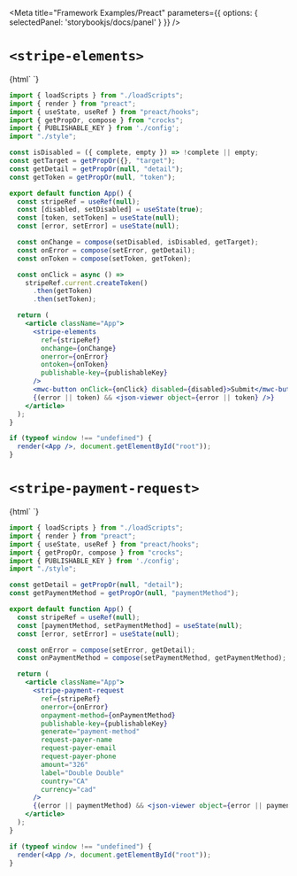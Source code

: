 

<Meta
  title="Framework Examples/Preact"
  parameters={{ options: { selectedPanel: 'storybookjs/docs/panel' } }}
/>

# `<stripe-elements>`

<Story name="stripe-elements">
  {html`<codesandbox-button sandbox-id="mqskb"> </codesandbox-button>`}
</Story>

```jsx
import { loadScripts } from "./loadScripts";
import { render } from "preact";
import { useState, useRef } from "preact/hooks";
import { getPropOr, compose } from "crocks";
import { PUBLISHABLE_KEY } from './config';
import "./style";

const isDisabled = ({ complete, empty }) => !complete || empty;
const getTarget = getPropOr({}, "target");
const getDetail = getPropOr(null, "detail");
const getToken = getPropOr(null, "token");

export default function App() {
  const stripeRef = useRef(null);
  const [disabled, setDisabled] = useState(true);
  const [token, setToken] = useState(null);
  const [error, setError] = useState(null);

  const onChange = compose(setDisabled, isDisabled, getTarget);
  const onError = compose(setError, getDetail);
  const onToken = compose(setToken, getToken);

  const onClick = async () =>
    stripeRef.current.createToken()
      .then(getToken)
      .then(setToken);

  return (
    <article className="App">
      <stripe-elements
        ref={stripeRef}
        onchange={onChange}
        onerror={onError}
        ontoken={onToken}
        publishable-key={publishableKey}
      />
      <mwc-button onClick={onClick} disabled={disabled}>Submit</mwc-button>
      {(error || token) && <json-viewer object={error || token} />}
    </article>
  );
}

if (typeof window !== "undefined") {
  render(<App />, document.getElementById("root"));
}
```

# `<stripe-payment-request>`

<Story name="stripe-payment-request">
  {html`<codesandbox-button sandbox-id="6og3s"> </codesandbox-button>`}
</Story>

```jsx
import { loadScripts } from "./loadScripts";
import { render } from "preact";
import { useState, useRef } from "preact/hooks";
import { getPropOr, compose } from "crocks";
import { PUBLISHABLE_KEY } from './config';
import "./style";

const getDetail = getPropOr(null, "detail");
const getPaymentMethod = getPropOr(null, "paymentMethod");

export default function App() {
  const stripeRef = useRef(null);
  const [paymentMethod, setPaymentMethod] = useState(null);
  const [error, setError] = useState(null);

  const onError = compose(setError, getDetail);
  const onPaymentMethod = compose(setPaymentMethod, getPaymentMethod);

  return (
    <article className="App">
      <stripe-payment-request
        ref={stripeRef}
        onerror={onError}
        onpayment-method={onPaymentMethod}
        publishable-key={publishableKey}
        generate="payment-method"
        request-payer-name
        request-payer-email
        request-payer-phone
        amount="326"
        label="Double Double"
        country="CA"
        currency="cad"
      />
      {(error || paymentMethod) && <json-viewer object={error || paymentMethod} />}
    </article>
  );
}

if (typeof window !== "undefined") {
  render(<App />, document.getElementById("root"));
}
```
